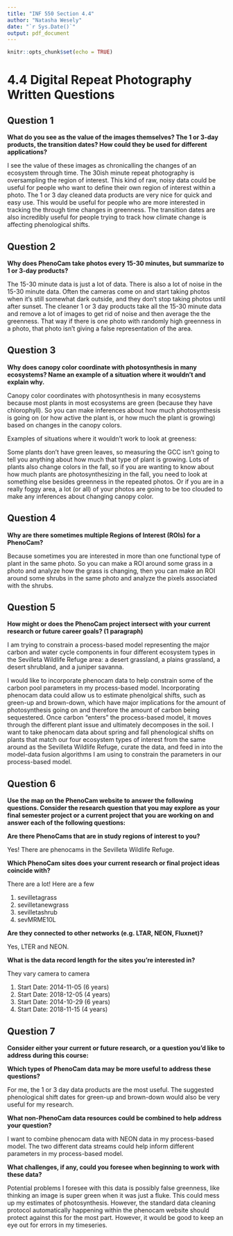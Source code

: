 ```yaml
---
title: "INF 550 Section 4.4"
author: "Natasha Wesely"
date: "`r Sys.Date()`"
output: pdf_document
---
```


```r
knitr::opts_chunk$set(echo = TRUE)
```

# 4.4 Digital Repeat Photography Written Questions

## Question 1
**What do you see as the value of the images themselves? The 1 or 3-day products, the transition dates? How could they be used for different applications?**

I see the value of these images as chronicalling the changes of an ecosystem through time. The 30ish minute repeat photography is oversampling the region of interest. This kind of raw, noisy data could be useful for people who want to define their own region of interest within a photo. The 1 or 3 day cleaned data products are very nice for quick and easy use. This would be useful for people who are more interested in tracking the through time changes in greenness. The transition dates are also incredibly useful for people trying to track how climate change is affecting phenological shifts. 

## Question 2
**Why does PhenoCam take photos every 15-30 minutes, but summarize to 1 or 3-day products?**

The 15-30 minute data is just a lot of data. There is also a lot of noise in the 15-30 minute data. Often the cameras come on and start taking photos when it's still somewhat dark outside, and they don't stop taking photos until after sunset. The cleaner 1 or 3 day products take all the 15-30 minute data and remove a lot of images to get rid of noise and then average the the greenness. That way if there is one photo with randomly high greenness in a photo, that photo isn't giving a false representation of the area. 

## Question 3
**Why does canopy color coordinate with photosynthesis in many ecosystems? Name an example of a situation where it wouldn’t and explain why.**

Canopy color coordinates with photosynthesis in many ecosystems because most plants in most ecosystems are green (because they have chlorophyll). So you can make inferences about how much photosynthesis is going on (or how active the plant is, or how much the plant is growing) based on changes in the canopy colors.

Examples of situations where it wouldn't work to look at greeness: 

Some plants don't have green leaves, so measuring the GCC isn't going to tell you anything about how much that type of plant is growing. Lots of plants also change colors in the fall, so if you are wanting to know about how much plants are photosynthesizing in the fall, you need to look at something else besides greenness in the repeated photos.
Or if you are in a really foggy area, a lot (or all) of your photos are going to be too clouded to make any inferences about changing canopy color.


## Question 4
**Why are there sometimes multiple Regions of Interest (ROIs) for a PhenoCam?**

Because sometimes you are interested in more than one functional type of plant in the same photo. So you can make a ROI around some grass in a photo and analyze how the grass is changing, then you can make an ROI around some shrubs in the same photo and analyze the pixels associated with the shrubs.

## Question 5
**How might or does the PhenoCam project intersect with your current research or future career goals? (1 paragraph)**

I am trying to constrain a process-based model representing the major carbon and water cycle components in four different ecosystem types in the Sevilleta Wildlife Refuge area: a desert grassland, a plains grassland, a desert shrubland, and a juniper savanna.

I would like to incorporate phenocam data to help constrain some of the carbon pool parameters in my process-based model. Incorporating phenocam data could allow us to estimate phenolgical shifts, such as green-up and brown-down, which have major implications for the amount of photosynthesis going on and therefore the amount of carbon being sequestered. Once carbon “enters” the process-based model, it moves through the different plant issue and ultimately decomposes in the soil.
I want to take phenocam data about spring and fall phenological shifts on plants that match our four ecosystem types of interest from the same around as the Sevilleta Wildlife Refuge, curate the data, and feed in into the model-data fusion algorithms I am using to constrain the parameters in our process-based model.

## Question 6
**Use the map on the PhenoCam website to answer the following questions. Consider the research question that you may explore as your final semester project or a current project that you are working on and answer each of the following questions:**

**Are there PhenoCams that are in study regions of interest to you?**

Yes! There are phenocams in the Sevilleta Wildlife Refuge.

**Which PhenoCam sites does your current research or final project ideas coincide with?**

There are a lot! Here are a few

1) sevilletagrass
2) sevilletanewgrass
3) sevilletashrub
4) sevMRME10L


**Are they connected to other networks (e.g. LTAR, NEON, Fluxnet)?**

Yes, LTER and NEON.

**What is the data record length for the sites you’re interested in?**

They vary camera to camera

1) Start Date: 2014-11-05 (6 years)
2) Start Date: 2018-12-05 (4 years)
3) Start Date: 2014-10-29 (6 years)
4) Start Date: 2018-11-15 (4 years)

## Question 7
**Consider either your current or future research, or a question you’d like to address during this course:**

**Which types of PhenoCam data may be more useful to address these questions?**

For me, the 1 or 3 day data products are the most useful. The suggested phenological shift dates for green-up and brown-down would also be very useful for my research.

**What non-PhenoCam data resources could be combined to help address your question?**

I want to combine phenocam data with NEON data in my process-based model. The two different data streams could help inform different parameters in my process-based model.

**What challenges, if any, could you foresee when beginning to work with these data?**

Potential problems I foresee with this data is possibly false greenness, like thinking an image is super green when it was just a fluke. This could mess up my estimates of photosynthesis. However, the standard data cleaning protocol automatically happening within the phenocam website should protect against this for the most part. However, it would be good to keep an eye out for errors in my timeseries. 

